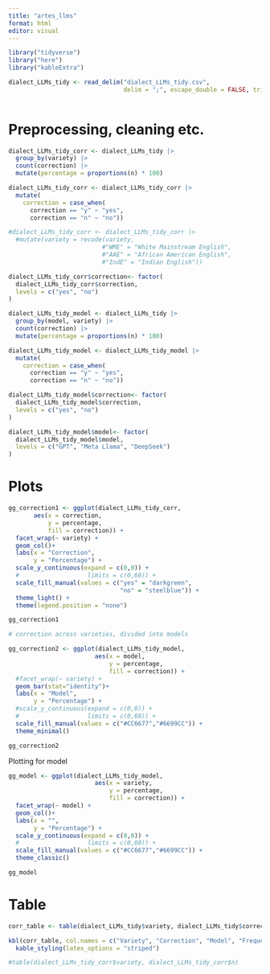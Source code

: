 ```yaml
---
title: "artes_llms"
format: html
editor: visual
---
```


```r
library("tidyverse")
library("here")
library("kableExtra")
```

```r
dialect_LLMs_tidy <- read_delim("dialect_LLMs_tidy.csv", 
                                delim = ";", escape_double = FALSE, trim_ws = TRUE)
         
```

# Preprocessing, cleaning etc.

```r
dialect_LLMs_tidy_corr <- dialect_LLMs_tidy |> 
  group_by(variety) |> 
  count(correction) |> 
  mutate(percentage = proportions(n) * 100)

dialect_LLMs_tidy_corr <- dialect_LLMs_tidy_corr |> 
  mutate(
    correction = case_when(
      correction == "y" ~ "yes",
      correction == "n" ~ "no"))

#dialect_LLMs_tidy_corr <- dialect_LLMs_tidy_corr |> 
  #mutate(variety = recode(variety,
                          #"WME" = "White Mainstream English",
                          #"AAE" = "African American English",
                          #"IndE" = "Indian English"))

dialect_LLMs_tidy_corr$correction<- factor(
  dialect_LLMs_tidy_corr$correction,
  levels = c("yes", "no")
)
```

```r
dialect_LLMs_tidy_model <- dialect_LLMs_tidy |> 
  group_by(model, variety) |> 
  count(correction) |> 
  mutate(percentage = proportions(n) * 100)

dialect_LLMs_tidy_model <- dialect_LLMs_tidy_model |> 
  mutate(
    correction = case_when(
      correction == "y" ~ "yes",
      correction == "n" ~ "no"))

dialect_LLMs_tidy_model$correction<- factor(
  dialect_LLMs_tidy_model$correction,
  levels = c("yes", "no")
)

dialect_LLMs_tidy_model$model<- factor(
  dialect_LLMs_tidy_model$model,
  levels = c("GPT", "Meta Llama", "DeepSeek")
)
```

# Plots

```r
gg_correction1 <- ggplot(dialect_LLMs_tidy_corr,
       aes(x = correction,
           y = percentage,
           fill = correction)) +
  facet_wrap(~ variety) +
  geom_col()+
  labs(x = "Correction",
       y = "Percentage") +
  scale_y_continuous(expand = c(0,0)) +
  #                   limits = c(0,60)) +
  scale_fill_manual(values = c("yes" = "darkgreen",
                               "no" = "steelblue")) +
  theme_light() + 
  theme(legend.position = "none")

gg_correction1

# correction across varieties, divided into models

gg_correction2 <- ggplot(dialect_LLMs_tidy_model,
                        aes(x = model,
                            y = percentage,
                            fill = correction)) +
  #facet_wrap(~ variety) +
  geom_bar(stat="identity")+
  labs(x = "Model",
       y = "Percentage") +
  #scale_y_continuous(expand = c(0,0)) +
  #                   limits = c(0,60)) +
  scale_fill_manual(values = c("#CC6677","#6699CC")) +
  theme_minimal()

gg_correction2
```

Plotting for model

```r

gg_model <- ggplot(dialect_LLMs_tidy_model,
                        aes(x = variety,
                            y = percentage,
                            fill = correction)) +
  facet_wrap(~ model) +
  geom_col()+
  labs(x = "",
       y = "Percentage") +
  scale_y_continuous(expand = c(0,0)) +
  #                   limits = c(0,60)) +
  scale_fill_manual(values = c("#CC6677","#6699CC")) +
  theme_classic()

gg_model
```

# Table

```r
corr_table <- table(dialect_LLMs_tidy$variety, dialect_LLMs_tidy$correction, dialect_LLMs_tidy$model)

kbl(corr_table, col.names = c("Variety", "Correction", "Model", "Frequency"), booktabs = T) |> 
  kable_styling(latex_options = "striped")

#table(dialect_LLMs_tidy_corr$variety, dialect_LLMs_tidy_corr$n)
```
